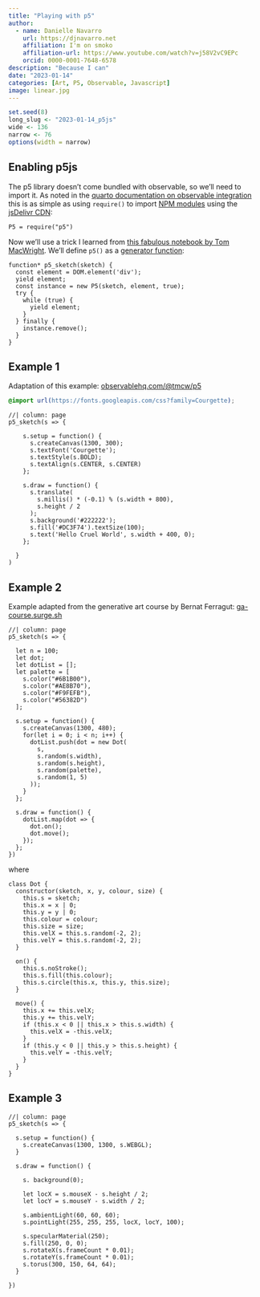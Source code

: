 ```yaml
---
title: "Playing with p5"
author:
  - name: Danielle Navarro
    url: https://djnavarro.net
    affiliation: I'm on smoko
    affiliation-url: https://www.youtube.com/watch?v=j58V2vC9EPc
    orcid: 0000-0001-7648-6578
description: "Because I can"
date: "2023-01-14"
categories: [Art, P5, Observable, Javascript]
image: linear.jpg
---
```


<!--------------- my typical setup ----------------->

```r
set.seed(8)
long_slug <- "2023-01-14_p5js"
wide <- 136
narrow <- 76
options(width = narrow)
```

<!--------------- post begins here ----------------->


## Enabling p5js

The p5 library doesn't come bundled with observable, so we'll need to import it. As noted in the [quarto documentation on observable integration](https://quarto.org/docs/interactive/ojs/libraries.html#modules) this is as simple as using `require()` to import [NPM modules](https://docs.npmjs.com/about-packages-and-modules) using the [jsDelivr CDN](https://www.jsdelivr.com/):

```ojs
P5 = require("p5")
```

Now we'll use a trick I learned from [this fabulous notebook by Tom MacWright](https://observablehq.com/@tmcw/p5). We'll define  `p5()` as a [generator function](https://developer.mozilla.org/en-US/docs/Web/JavaScript/Reference/Statements/function*):

```ojs
function* p5_sketch(sketch) {
  const element = DOM.element('div');
  yield element;
  const instance = new P5(sketch, element, true);
  try {
    while (true) {
      yield element;
    }
  } finally {
    instance.remove();
  }
}
```


## Example 1

Adaptation of this example: [observablehq.com/@tmcw/p5](https://observablehq.com/@tmcw/p5)

```css
@import url(https://fonts.googleapis.com/css?family=Courgette);
```

```ojs
//| column: page
p5_sketch(s => {
  
    s.setup = function() {
      s.createCanvas(1300, 300);
      s.textFont('Courgette');
      s.textStyle(s.BOLD);
      s.textAlign(s.CENTER, s.CENTER)
    };
    
    s.draw = function() {
      s.translate(
        s.millis() * (-0.1) % (s.width + 800), 
        s.height / 2
      );
      s.background('#222222');
      s.fill('#DC3F74').textSize(100);
      s.text('Hello Cruel World', s.width + 400, 0);
    };
    
  }
)
```



## Example 2

Example adapted from the generative art course by Bernat Ferragut: [ga-course.surge.sh](https://ga-course.surge.sh/)


```ojs
//| column: page
p5_sketch(s => {

  let n = 100;
  let dot;
  let dotList = [];
  let palette = [
    s.color("#6B1B00"),
    s.color("#AE8B70"),
    s.color("#F9FEFB"),
    s.color("#56382D") 
  ];

  s.setup = function() {
    s.createCanvas(1300, 480);
    for(let i = 0; i < n; i++) {
      dotList.push(dot = new Dot(
        s,
        s.random(s.width),
        s.random(s.height),
        s.random(palette),
        s.random(1, 5)
      ));
    }
  };
    
  s.draw = function() {
    dotList.map(dot => {
      dot.on();
      dot.move();
    });
  };
})

```

where

```ojs
class Dot {
  constructor(sketch, x, y, colour, size) {
    this.s = sketch;
    this.x = x | 0;
    this.y = y | 0;
    this.colour = colour;
    this.size = size;
    this.velX = this.s.random(-2, 2);
    this.velY = this.s.random(-2, 2);
  }

  on() {
    this.s.noStroke();
    this.s.fill(this.colour);
    this.s.circle(this.x, this.y, this.size);
  }

  move() {
    this.x += this.velX;
    this.y += this.velY;
    if (this.x < 0 || this.x > this.s.width) {
      this.velX = -this.velX;
    }
    if (this.y < 0 || this.y > this.s.height) {
      this.velY = -this.velY;
    }
  }
}
```


## Example 3


```ojs
//| column: page
p5_sketch(s => {

  s.setup = function() {
    s.createCanvas(1300, 1300, s.WEBGL);
  }

  s.draw = function() {

    s. background(0);

    let locX = s.mouseX - s.height / 2;
    let locY = s.mouseY - s.width / 2;  
    
    s.ambientLight(60, 60, 60);
    s.pointLight(255, 255, 255, locX, locY, 100);
  
    s.specularMaterial(250);
    s.fill(250, 0, 0);
    s.rotateX(s.frameCount * 0.01);
    s.rotateY(s.frameCount * 0.01);
    s.torus(300, 150, 64, 64);
  }

})
```

<!--------------- appendices go here ----------------->
